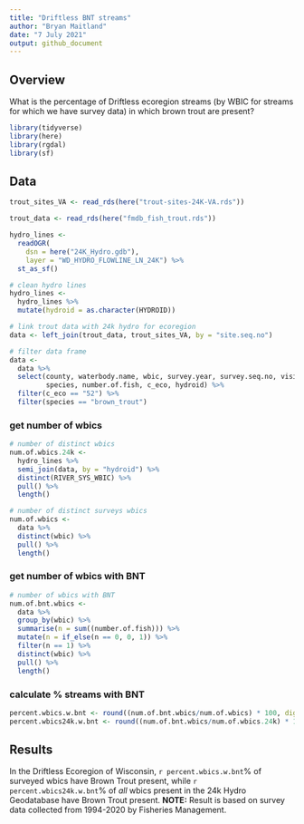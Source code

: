 ```yaml
---
title: "Driftless BNT streams"
author: "Bryan Maitland"
date: "7 July 2021"
output: github_document
---
```


## Overview

What is the percentage of Driftless ecoregion streams (by WBIC for streams for which we have survey data) in which brown trout are present?

```r
library(tidyverse)
library(here)
library(rgdal)  
library(sf)
```


## Data

```r
trout_sites_VA <- read_rds(here("trout-sites-24K-VA.rds"))

trout_data <- read_rds(here("fmdb_fish_trout.rds"))

hydro_lines <- 
  readOGR(
    dsn = here("24K_Hydro.gdb"), 
    layer = "WD_HYDRO_FLOWLINE_LN_24K") %>% 
  st_as_sf()
```


```r
# clean hydro lines
hydro_lines <- 
  hydro_lines %>% 
  mutate(hydroid = as.character(HYDROID))

# link trout data with 24k hydro for ecoregion
data <- left_join(trout_data, trout_sites_VA, by = "site.seq.no")

# filter data frame
data <- 
  data %>% 
  select(county, waterbody.name, wbic, survey.year, survey.seq.no, visit.fish.seq.no, 
         species, number.of.fish, c_eco, hydroid) %>% 
  filter(c_eco == "52") %>% 
  filter(species == "brown_trout")

```

### get number of wbics

```r
# number of distinct wbics
num.of.wbics.24k <- 
  hydro_lines %>% 
  semi_join(data, by = "hydroid") %>% 
  distinct(RIVER_SYS_WBIC) %>% 
  pull() %>% 
  length()
```

```r
# number of distinct surveys wbics
num.of.wbics <- 
  data %>% 
  distinct(wbic) %>% 
  pull() %>% 
  length()
```


### get number of wbics with BNT

```r
# number of wbics with BNT
num.of.bnt.wbics <-
  data %>% 
  group_by(wbic) %>% 
  summarise(n = sum((number.of.fish))) %>% 
  mutate(n = if_else(n == 0, 0, 1)) %>% 
  filter(n == 1) %>% 
  distinct(wbic) %>% 
  pull() %>% 
  length()
```

### calculate % streams with BNT

```r
percent.wbics.w.bnt <- round((num.of.bnt.wbics/num.of.wbics) * 100, digits = 2)
percent.wbics24k.w.bnt <- round((num.of.bnt.wbics/num.of.wbics.24k) * 100, digits = 2)
```

## Results

In the Driftless Ecoregion of Wisconsin, `r percent.wbics.w.bnt`% of surveyed wbics have Brown Trout present, while `r percent.wbics24k.w.bnt`% of *all* wbics present in the 24k Hydro Geodatabase have Brown Trout present.  **NOTE:** Result is based on survey data collected from 1994-2020 by Fisheries Management. 